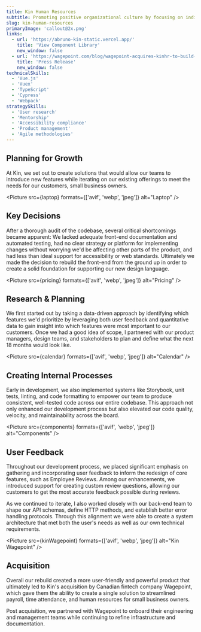 ```yaml
---
title: Kin Human Resources
subtitle: Promoting positive organizational culture by focusing on individuals.
slug: kin-human-resources
primaryImage: 'callout@2x.png'
links:
  - url: 'https://abruno-kin-static.vercel.app/'
    title: 'View Component Library'
    new_window: false
  - url: 'https://wagepoint.com/blog/wagepoint-acquires-kinhr-to-build-ultimate-workplace-happiness-solution/'
    title: 'Press Release'
    new_window: false
technicalSkills:
  - 'Vue.js'
  - 'Vuex'
  - 'TypeScript'
  - 'Cypress'
  - 'Webpack'
strategySkills:
  - 'User research'
  - 'Mentorship'
  - 'Accessibility compliance'
  - 'Product management'
  - 'Agile methodologies'
---
```



## Planning for Growth

At Kin, we set out to create solutions that would allow our teams to introduce new features while iterating on our existing offerings to meet the needs for our customers, small business owners.

<Picture src={laptop} formats={['avif', 'webp', 'jpeg']} alt="Laptop" />

## Key Decisions

After a thorough audit of the codebase, several critical shortcomings became apparent: We lacked adequate front-end documentation and automated testing, had no clear strategy or platform for implementing changes without worrying we'd be affecting other parts of the product, and had less than ideal support for accessibility or web standards. Ultimately we made the decision to rebuild the front-end from the ground up in order to create a solid foundation for supporting our new design language.

<Picture src={pricing} formats={['avif', 'webp', 'jpeg']} alt="Pricing" />

## Research &amp; Planning

We first started out by taking a data-driven approach by identifying which features we'd prioritize by leveraging both user feedback and quantitative data to gain insight into which features were most important to our customers. Once we had a good idea of scope, I partnered with our product managers, design teams, and stakeholders to plan and define what the next 18 months would look like.

<Picture src={calendar} formats={['avif', 'webp', 'jpeg']} alt="Calendar" />

## Creating Internal Processes

Early in development, we also implemented systems like Storybook, unit tests, linting, and code formatting to empower our team to produce consistent, well-tested code across our entire codebase. This approach not only enhanced our development process but also elevated our code quality, velocity, and maintainability across the board.

<Picture src={components} formats={['avif', 'webp', 'jpeg']} alt="Components" />

## User Feedback

Throughout our development process, we placed significant emphasis on gathering and incorporating user feedback to inform the redesign of core features, such as Employee Reviews. Among our enhancements, we introduced support for creating custom review questions, allowing our customers to get the most accurate feedback possible during reviews.

As we continued to iterate, I also worked closely with our back-end team to shape our API schemas, define HTTP methods, and establish better error handling protocols. Through this alignment we were able to create a system architecture that met both the user's needs as well as our own technical requirements.

<Picture
  src={kinWagepoint}
  formats={['avif', 'webp', 'jpeg']}
  alt="Kin Wagepoint"
/>

## Acquisition

Overall our rebuild created a more user-friendly and powerful product that ultimately led to Kin's acquisition by Canadian fintech company Wagepoint, which gave them the ability to create a single solution to streamlined payroll, time attendance, and human resources for small business owners.

Post acquisition, we partnered with Wagepoint to onboard their engineering and management teams while continuing to refine infrastructure and documentation.
